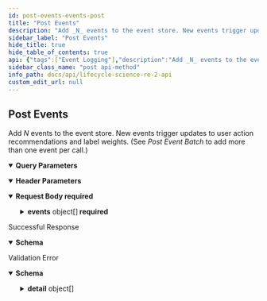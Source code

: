```yaml
---
id: post-events-events-post
title: "Post Events"
description: "Add _N_ events to the event store. New events trigger updates to user action"
sidebar_label: "Post Events"
hide_title: true
hide_table_of_contents: true
api: {"tags":["Event Logging"],"description":"Add _N_ events to the event store. New events trigger updates to user action\nrecommendations and label weights. (See _Post Event Batch_ to add more than one event per call.)","operationId":"post_events_events_post","parameters":[{"description":"\n- `true` (default) : Process user updates in background, very fast response (ack)  \n- `false` : Process user updates and produce new action recommendations immediately, \nslightly longer response time, guaranteed user update \n","required":false,"schema":{"title":"Queue Updates","type":"boolean","description":"\n- `true` (default) : Process user updates in background, very fast response (ack)  \n- `false` : Process user updates and produce new action recommendations immediately, \nslightly longer response time, guaranteed user update \n","default":false},"name":"queue_updates","in":"query"},{"description":"\n- `true` (default) : Process updated action recommendations for event users.\nUse this option for real-time event logging and action feedback\n- `false` : Do not process updated action recommendations for event users. \nUse this option for bulk loading or back-filling a large number of events \n","required":false,"schema":{"title":"Process User Actions","type":"boolean","description":"\n- `true` (default) : Process updated action recommendations for event users.\nUse this option for real-time event logging and action feedback\n- `false` : Do not process updated action recommendations for event users. \nUse this option for bulk loading or back-filling a large number of events \n","default":true},"name":"process_user_actions","in":"query"},{"required":true,"schema":{"title":"Program-Id","type":"string"},"name":"program-id","in":"header"}],"requestBody":{"content":{"application/json":{"schema":{"title":"EventList","required":["events"],"type":"object","properties":{"events":{"title":"Events","type":"array","items":{"title":"Event","required":["user_id","event_timestamp","event_type","asset_id","labels"],"type":"object","properties":{"user_id":{"title":"User Id","type":"string"},"event_timestamp":{"title":"Event Timestamp","type":"string","description":"Time the event occurred in ISO 8601 format","format":"date-time"},"event_type":{"title":"Event Type","type":"string"},"asset_id":{"title":"Asset Id","type":"string"},"labels":{"title":"Labels","type":"array","items":{},"description":"Array of labels associated with instance of the event. \n        These should not be used as asset labels which should be managed separately."}}},"description":"Array of events, from minimum of 1 event to maximum 1000 events"}}}}},"required":true},"responses":{"200":{"description":"Successful Response","content":{"application/json":{"schema":{"title":"SuccessMessage","required":["result"],"type":"object","properties":{"result":{"title":"Result","type":"string"}}}}}},"422":{"description":"Validation Error","content":{"application/json":{"schema":{"title":"HTTPValidationError","type":"object","properties":{"detail":{"title":"Detail","type":"array","items":{"title":"ValidationError","required":["loc","msg","type"],"type":"object","properties":{"loc":{"title":"Location","type":"array","items":{"anyOf":[{"type":"string"},{"type":"integer"}]}},"msg":{"title":"Message","type":"string"},"type":{"title":"Error Type","type":"string"}}}}}}}}}},"security":[{"APIKeyHeader":[]}],"method":"post","path":"/events","securitySchemes":{"APIKeyHeader":{"type":"apiKey","in":"header","name":"access_token"}},"jsonRequestBodyExample":{"events":[{"user_id":"string","event_timestamp":"2023-01-07","event_type":"string","asset_id":"string","labels":[null]}]},"info":{"title":"Lifecycle Science/RE2 API","description":"\n# Introduction\n_Improve user engagement with real-time \"Next Best Action\" recommendations using RE2 from Lifecycle Science._\nRE2 enables consumer action recommendations,\nmessage orchestration, and content personalization in a variety of \nmarketing and product development use cases. RE2 uses\nanonymized event logging to optimize category and asset recommendations for any\nuser based on their own engagement history.\nThe RE2 API provides authenticated systems with program owners access to \nthe real-time retention and engagement engine built by Lifecycle Science. \n\nOnly two API call integrations are needed to get started:\n\n1. `[POST] /events` for logging user engagement events\n1. `[GET] /users/<user_id>/actions` to retrieve user recommended actions.\n\n\nAll of the other API resources available in the RE2 system provide optional configuration and optimization features.\nAn API Key and Program ID are necessary to access the API. Contact Lifecycle Science support to obtain.\n","termsOfService":"http://example.com/terms/","contact":{"name":"Darryl Kanouse","url":"https://lifecyclescience.com/","email":"darryl@lifecyclescience.com"},"license":{"name":"Contact Lifecycle Science","url":"https://lifecyclescience.com/"},"version":"0.0.1"},"postman":{"name":"Post Events","description":{"content":"Add _N_ events to the event store. New events trigger updates to user action\nrecommendations and label weights. (See _Post Event Batch_ to add more than one event per call.)","type":"text/plain"},"url":{"path":["events"],"host":["{{baseUrl}}"],"query":[{"disabled":false,"description":{"content":"\n- `true` (default) : Process user updates in background, very fast response (ack)  \n- `false` : Process user updates and produce new action recommendations immediately, \nslightly longer response time, guaranteed user update \n","type":"text/plain"},"key":"queue_updates","value":""},{"disabled":false,"description":{"content":"\n- `true` (default) : Process updated action recommendations for event users.\nUse this option for real-time event logging and action feedback\n- `false` : Do not process updated action recommendations for event users. \nUse this option for bulk loading or back-filling a large number of events \n","type":"text/plain"},"key":"process_user_actions","value":""}],"variable":[]},"header":[{"disabled":false,"description":{"content":"(Required) ","type":"text/plain"},"key":"program-id","value":""},{"key":"Content-Type","value":"application/json"},{"key":"Accept","value":"application/json"}],"method":"POST","body":{"mode":"raw","raw":"\"\"","options":{"raw":{"language":"json"}}},"auth":{"type":"apikey","apikey":[{"type":"any","value":"access_token","key":"key"},{"type":"any","value":"<API Key>","key":"value"},{"type":"any","value":"header","key":"in"}]}}}
sidebar_class_name: "post api-method"
info_path: docs/api/lifecycle-science-re-2-api
custom_edit_url: null
---
```



## Post Events



Add _N_ events to the event store. New events trigger updates to user action
recommendations and label weights. (See _Post Event Batch_ to add more than one event per call.)

<details style={{"marginBottom":"1rem"}} data-collapsed={false} open={true}><summary style={{}}><strong>Query Parameters</strong></summary><div><ul><ParamsItem className={"paramsItem"} param={{"description":"\n- `true` (default) : Process user updates in background, very fast response (ack)  \n- `false` : Process user updates and produce new action recommendations immediately, \nslightly longer response time, guaranteed user update \n","required":false,"schema":{"title":"Queue Updates","type":"boolean","description":"\n- `true` (default) : Process user updates in background, very fast response (ack)  \n- `false` : Process user updates and produce new action recommendations immediately, \nslightly longer response time, guaranteed user update \n","default":false},"name":"queue_updates","in":"query"}}></ParamsItem><ParamsItem className={"paramsItem"} param={{"description":"\n- `true` (default) : Process updated action recommendations for event users.\nUse this option for real-time event logging and action feedback\n- `false` : Do not process updated action recommendations for event users. \nUse this option for bulk loading or back-filling a large number of events \n","required":false,"schema":{"title":"Process User Actions","type":"boolean","description":"\n- `true` (default) : Process updated action recommendations for event users.\nUse this option for real-time event logging and action feedback\n- `false` : Do not process updated action recommendations for event users. \nUse this option for bulk loading or back-filling a large number of events \n","default":true},"name":"process_user_actions","in":"query"}}></ParamsItem></ul></div></details><details style={{"marginBottom":"1rem"}} data-collapsed={false} open={true}><summary style={{}}><strong>Header Parameters</strong></summary><div><ul><ParamsItem className={"paramsItem"} param={{"required":true,"schema":{"title":"Program-Id","type":"string"},"name":"program-id","in":"header"}}></ParamsItem></ul></div></details><MimeTabs><TabItem label={"application/json"} value={"application/json-schema"}><details style={{}} data-collapsed={false} open={true}><summary style={{"textAlign":"left"}}><strong>Request Body</strong><strong style={{"fontSize":"var(--ifm-code-font-size)","color":"var(--openapi-required)"}}> required</strong></summary><div style={{"textAlign":"left","marginLeft":"1rem"}}></div><ul style={{"marginLeft":"1rem"}}><SchemaItem collapsible={true} className={"schemaItem"}><details style={{}}><summary style={{}}><strong>events</strong><span style={{"opacity":"0.6"}}> object[]</span><strong style={{"fontSize":"var(--ifm-code-font-size)","color":"var(--openapi-required)"}}> required</strong></summary><div style={{"marginLeft":"1rem"}}><div style={{"marginTop":".5rem","marginBottom":".5rem"}}>

Array of events, from minimum of 1 event to maximum 1000 events

</div><SchemaItem collapsible={false} name={"user_id"} required={true} deprecated={undefined} schemaDescription={undefined} schemaName={"User Id"} qualifierMessage={undefined} defaultValue={undefined}></SchemaItem><SchemaItem collapsible={false} name={"event_timestamp"} required={true} deprecated={undefined} schemaDescription={"Time the event occurred in ISO 8601 format"} schemaName={"date-time"} qualifierMessage={undefined} defaultValue={undefined}></SchemaItem><SchemaItem collapsible={false} name={"event_type"} required={true} deprecated={undefined} schemaDescription={undefined} schemaName={"Event Type"} qualifierMessage={undefined} defaultValue={undefined}></SchemaItem><SchemaItem collapsible={false} name={"asset_id"} required={true} deprecated={undefined} schemaDescription={undefined} schemaName={"Asset Id"} qualifierMessage={undefined} defaultValue={undefined}></SchemaItem><SchemaItem collapsible={false} name={"labels"} required={true} deprecated={undefined} schemaDescription={"Array of labels associated with instance of the event. \n        These should not be used as asset labels which should be managed separately."} schemaName={"undefined[]"} qualifierMessage={undefined} defaultValue={undefined}></SchemaItem></div></details></SchemaItem></ul></details></TabItem></MimeTabs><div><ApiTabs><TabItem label={"200"} value={"200"}><div>

Successful Response

</div><div><MimeTabs schemaType={"response"}><TabItem label={"application/json"} value={"application/json"}><SchemaTabs><TabItem label={"Schema"} value={"Schema"}><details style={{}} data-collapsed={false} open={true}><summary style={{"textAlign":"left"}}><strong>Schema</strong></summary><div style={{"textAlign":"left","marginLeft":"1rem"}}></div><ul style={{"marginLeft":"1rem"}}><SchemaItem collapsible={false} name={"result"} required={false} deprecated={undefined} schemaDescription={undefined} schemaName={"Result"} qualifierMessage={undefined} defaultValue={undefined}></SchemaItem></ul></details></TabItem><TabItem label={"Example (from schema)"} value={"Example (from schema)"}><ResponseSamples responseExample={"{\n  \"result\": \"string\"\n}"} language={"json"}></ResponseSamples></TabItem></SchemaTabs></TabItem></MimeTabs></div></TabItem><TabItem label={"422"} value={"422"}><div>

Validation Error

</div><div><MimeTabs schemaType={"response"}><TabItem label={"application/json"} value={"application/json"}><SchemaTabs><TabItem label={"Schema"} value={"Schema"}><details style={{}} data-collapsed={false} open={true}><summary style={{"textAlign":"left"}}><strong>Schema</strong></summary><div style={{"textAlign":"left","marginLeft":"1rem"}}></div><ul style={{"marginLeft":"1rem"}}><SchemaItem collapsible={true} className={"schemaItem"}><details style={{}}><summary style={{}}><strong>detail</strong><span style={{"opacity":"0.6"}}> object[]</span></summary><div style={{"marginLeft":"1rem"}}><SchemaItem collapsible={true} className={"schemaItem"}><details style={{}}><summary style={{}}><strong>loc</strong><span style={{"opacity":"0.6"}}> object[]</span></summary><div style={{"marginLeft":"1rem"}}><div><div><span className={"badge badge--info"}>anyOf</span><SchemaTabs><TabItem label={"MOD1"} value={"0-item-properties"}><li><div><strong>string</strong></div></li></TabItem><TabItem label={"MOD2"} value={"1-item-properties"}><li><div><strong>integer</strong></div></li></TabItem></SchemaTabs></div></div></div></details></SchemaItem><SchemaItem collapsible={false} name={"msg"} required={false} deprecated={undefined} schemaDescription={undefined} schemaName={"Message"} qualifierMessage={undefined} defaultValue={undefined}></SchemaItem><SchemaItem collapsible={false} name={"type"} required={false} deprecated={undefined} schemaDescription={undefined} schemaName={"Error Type"} qualifierMessage={undefined} defaultValue={undefined}></SchemaItem></div></details></SchemaItem></ul></details></TabItem><TabItem label={"Example (from schema)"} value={"Example (from schema)"}><ResponseSamples responseExample={"{\n  \"detail\": [\n    {\n      \"loc\": [\n        \"string\",\n        0\n      ],\n      \"msg\": \"string\",\n      \"type\": \"string\"\n    }\n  ]\n}"} language={"json"}></ResponseSamples></TabItem></SchemaTabs></TabItem></MimeTabs></div></TabItem></ApiTabs></div>
      